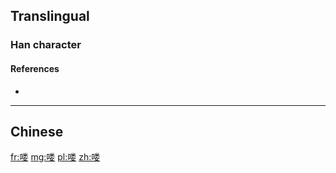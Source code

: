{{also|嘍}}

==Translingual==

===Han character===
{{Han char|rn=30|rad=口|as=09|sn=12|four=|canj=RFDV|ids=⿰口娄}}

====References====
* {{Han ref|kx=0201.121|hdz=10661.030|uh=55BD|ud=21949}}

----

==Chinese==
{{zh-see|嘍}}

[[fr:喽]]
[[mg:喽]]
[[pl:喽]]
[[zh:喽]]